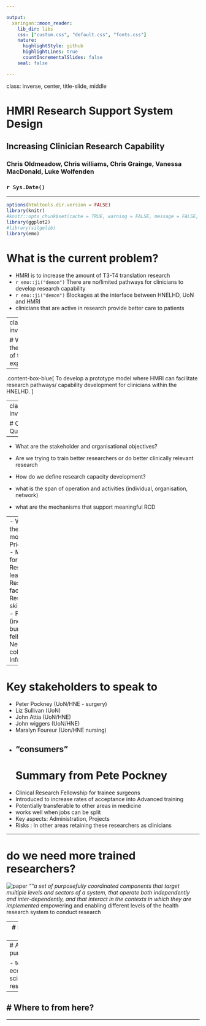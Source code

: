 ```yaml
---

output:
  xaringan::moon_reader:
    lib_dir: libs
    css: ["custom.css", "default.css", "fonts.css"]
    nature:
      highlightStyle: github
      highlightLines: true
      countIncrementalSlides: false
    seal: false

---
```


class: inverse, center, title-slide, middle

<style>
.title-slide .remark-slide-number {
  display: none;
}
</style>

<div class="my-logo-left"></div>

<div class="my-logo-right"></div> 

# HMRI Research Support System Design
## Increasing Clinician Research Capability

### Chris Oldmeadow, Chris williams, Chris Grainge, Vanessa MacDonald, Luke Wolfenden 

 
### `r Sys.Date()`


---


```r
options(htmltools.dir.version = FALSE)
library(knitr)
#knitr::opts_chunk$set(cache = TRUE, warning = FALSE, message = FALSE, dpi = 180)
library(ggplot2)
#library(silgelib)
library(emo)


```


 
# What is the current problem?



-  HMRI is to increase the amount of T3-T4 translation research
- `r emo::ji("demon")`  There are no/limited pathways for clinicians to develop research capability
- `r emo::ji("demon")`  Blockages at the interface between HNELHD, UoN and HMRI 
-  clinicians that are active in research  provide better care to patients


---
class: inverse 
 
# What is the purpose of this exploration?

--


.content-box-blue[ 
 To develop a prototype model where HMRI can facilitate research pathways/ capability development for clinicians within the HNELHD. 
]


---
class: inverse
 
# Critical Questions? 

--

- What are the stakeholder and  organisational objectives?
- Are we trying to train better researchers or do better clinically relevant research
- How do we define research capacity development?

    
- what is the span of operation and activities (individual, organisation, network)
- what are the mechanisms that support meaningful RCD 






---
- What are the possible models
  -Prioritisation; 
  - Mentoring for research; 
  - Research leadership; 
  - Research facilitation; 
  - Research skills training; 
  - Funding (including bursaries and fellowships); 
  - Networks and collaborations; Infrastructure.



---

# Key stakeholders to speak to

- Peter Pockney (UoN/HNE - surgery)
- Liz Sullivan (UoN)
- John Attia (UoN/HNE)
- John wiggers (UoN/HNE)
- Maralyn Foureur (Uon/HNE nursing)
- "consumers"
---
# Summary from Pete Pockney

- Clinical Research Fellowship for trainee surgeons
- Introduced to increase rates of acceptance into Advanced training
- Potentially transferable to other areas in medicine
- works well when jobs can be split
- Key aspects: Administration, Projects
- Risks : In other areas retaining these researchers as clinicians

---

# do we need more trained researchers?

![paper](paper1.png)
*""a set of purposefully coordinated components that target multiple levels and sectors of a system, that operate both independently and inter-dependently, and that interact in the contexts in which they are implemented
* empowering and enabling different levels of the health research system to conduct research

---
# Program theories (other than just training)

Signalling the importance of Research Capability Development
- Positive role models
- signal importance
- make a difference

Functional aspects
- Liberate talents
- release Resources
- Learning by doing
- co-production of knowledge




---
#  Alternative ways to achieve the purpose 

- team based, e.g. the embedded economist/statistician/implementation scientist
- utilising/adapting current resource


---
# Where to from here?
- 

---


